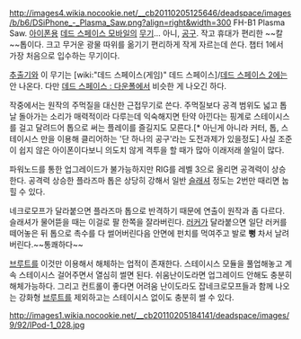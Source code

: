 http://images4.wikia.nocookie.net/__cb20110205125646/deadspace/images/b/b6/DSiPhone_-_Plasma_Saw.png?align=right&width=300
FH-B1 Plasma Saw. [[아이폰]]용 [[데드 스페이스 모바일]]의 [[무기]]… 아니, [[공구]]. 작고 휴대가 편리한 ~~칼~~톱이다. 크고 무거운 광물 따위를 옮기기 편리하게 작게 자르는데 쓴다. 챕터 1에서 가장 처음으로 입수하는 무기이다.

[[추출기]]와 이 무기는 [wiki:"데드 스페이스(게임)" 데드 스페이스]/[[데드 스페이스 2]]에는 안 나온다. 다만 [[데드 스페이스 : 다운폴]]에서 비슷한 게 나오긴 하다.

작중에서는 원작의 주먹질을 대신한 근접무기로 쓴다. 주먹질보다 공격 범위도 넓고 톱날 돌아가는 소리가 매력적이라 다루는데 익숙해지면 탄약 아낀다는 핑계로 스테이시스를 걸고 달려드어 톱으로 써는 플레이를 즐길지도 모른다.[* 아닌게 아니라 커터, 톱, 스테이시스 만을 이용해 클리어하는 '단 하나의 공구'라는 도전과제가 있을정도] 사실 조준이 쉽지 않은 아이폰이다보니 의도치 않게 격투을 할 때가 많아 이래저래 쓸일이 많다.

파워노드를 통한 업그레이드가 불가능하지만 RIG를 레벨 3으로 올리면 공격력이 상승한다. 공격력 상승한 플라즈마 톱은 상당히 강해서 일반 [[슬래셔]] 정도는 2번만 때리면 눕힐 수 있다.

네크로모프가 달라붙으면 플라즈마 톱으로 반격하기 때문에 연출이 원작과 좀 다르다. 슬래셔가 물어뜯을 때는 이걸로 팔 한쪽을 잘라버린다. [[러커]]가 달라붙으면 일단 러커를 떼어놓은 뒤 톱으로 촉수를 다 썰어버린다음 안면에 펀치를 먹여주고 발로 '''뻥''' 차서 날려버린다.~~통쾌하다~~

[[브루트]]를 이것만 이용해서 해체하는 업적이 존재한다. 스테이시스 모듈을 풀업해놓고 계속 스테이시스 걸어주면서 열심히 썰면 된다. 쉬움난이도라면 업그레이드 안해도 충분히 해체가능하다. 그리고 컨트롤이 좋다면 어려움 난이도라도 잡네크로모프들과 함께 나오는 강화형 [[브루트]]를 제외하고는 스테이시스 없이도 충분히 썰 수 있다.

http://images1.wikia.nocookie.net/__cb20110205184141/deadspace/images/9/92/IPod-1_028.jpg
